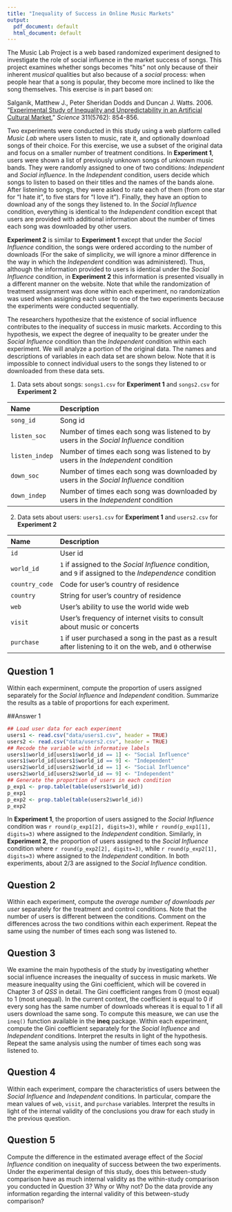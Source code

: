 ```yaml
---
title: "Inequality of Success in Online Music Markets"
output:
  pdf_document: default
  html_document: default
---
```


The Music Lab Project is a web based randomized experiment designed to investigate the role of social influence in the market success of songs. This project examines whether songs becomes "hits" not only because of their inherent *musical* qualities but also because of a *social* process: when people hear that a song is popular, they  become more inclined to like the song themselves. This exercise is in part based on: 

Salganik, Matthew J., Peter Sheridan Dodds and Duncan J. Watts. 2006. "[Experimental Study of Inequality and Unpredictability in an Artificial Cultural Market.](http://dx.doi.org/10.1126/science.1121066)" *Science* 311(5762): 854-856.

Two experiments were conducted in this study using a web platform called *Music Lab* where users listen to music, rate it, and optionally download songs of their choice.  For this exercise, we use a subset of the original data and focus on a smaller number of treatment conditions.  In **Experiment 1**, users were shown a list of previously unknown songs of unknown music bands.  They were randomly assigned to one of two conditions: *Independent* and *Social influence*. In the *Independent* condition, users decide which songs to listen to based on their titles and the names of the bands alone. After listening to songs, they were asked to rate each of them (from one star for "I hate it", to five stars for "I love it").  Finally, they have an option to download any of the songs they listened to.  In the *Social Influence* condition, everything is identical to the *Independent* condition except that users are provided with additional information about the number of times each song was downloaded by other users.  

**Experiment 2** is similar to **Experiment 1** except that under the *Social Influence* condition, the songs were ordered according to the number of downloads (For the sake of simplicity, we will ignore a minor difference in the way in which the *Independent* condition was administered).  Thus, although the information provided to users is identical under the *Social Influence* condition, in **Experiment 2** this information is presented visually in a different manner on the website.  Note that while the randomization of treatment assignment was done within each experiment, no randomization was used when assigning each user to one of the two experiments because the experiments were conducted sequentially.

The researchers hypothesize that the existence of social influence contributes to the inequality of success in music markets.  According to this hypothesis, we expect the degree of inequality to be greater under the *Social Influence* condition than the *Independent* condition within each experiment.  We will analyze a portion of the original data.  The names and descriptions of variables in each data set are shown below.  Note that it is impossible to connect individual users to the songs they listened to or downloaded from these data sets.

1. Data sets about songs: `songs1.csv` for **Experiment 1** and `songs2.csv` for **Experiment 2**

---------------------------------------------------------------------------------------------------------
Name                 Description
-------------------- -------------------------------------------------------------------------------------
`song_id`            Song id   

`listen_soc`         Number of times each song was listened to by users in the *Social Influence* condition

`listen_indep`       Number of times each song was listened to by users in the *Independent* condition 

`down_soc`           Number of times each song was downloaded by users in the *Social Influence* condition

`down_indep`         Number of times each song was downloaded by users in the *Independent* condition
---------------------------------------------------------------------------------------------------------
 
2. Data sets about users: `users1.csv` for **Experiment 1** and `users2.csv` for **Experiment 2**

-----------------------------------------------------------------------------------------------------------
Name                 Description
-------------------- --------------------------------------------------------------------------------------
`id`                 User id 

`world_id`           `1` if assigned to the *Social Influence* condition, and `9` if assigned to the *Independence*                         condition    

`country_code`       Code for user's country of residence

`country`            String for user's country of residence

`web`                User's ability to use the world wide web

`visit`              User's frequency of internet visits to consult about music or concerts

`purchase`           `1` if user purchased a song in the past as a result after listening to it on the web, and `0`                         otherwise
---------------------------------------------------------------------------------------------------------

## Question 1
Within each experminent, compute the proportion of users assigned separately for the *Social Influence* and *Independent* condition. Summarize the results as a table of proportions for each experiment.

##Answer 1

```r
## Load user data for each experiment
users1 <- read.csv("data/users1.csv", header = TRUE)
users2 <- read.csv("data/users2.csv", header = TRUE)
## Recode the variable with informative labels
users1$world_id[users1$world_id == 1] <- "Social Influence"  
users1$world_id[users1$world_id == 9] <- "Independent"
users2$world_id[users2$world_id == 1] <- "Social Influence"
users2$world_id[users2$world_id == 9] <- "Independent"
## Generate the proportion of users in each condition 
p_exp1 <- prop.table(table(users1$world_id))
p_exp1
p_exp2 <- prop.table(table(users2$world_id))
p_exp2
```

In **Experiment 1**, the proportion of users assigned to the *Social Influence* condition was  `r round(p_exp1[2], digits=3)`, while `r round(p_exp1[1], digits=3)` where assigned to the *Independent* condition. Similarly, in **Experiment 2**,  the proportion of users assigned to the *Social Influence* condition where `r round(p_exp2[2], digits=3)`, while `r round(p_exp2[1], digits=3)` where assigned to the *Independent* condition.  In both experiments, about 2/3 are assigned to the *Social Influence* condition. 
 
## Question 2

Within each experiment, compute the *average number of downloads per user* separately for the treatment and control conditions. Note that the number of users is different between the conditions. Comment on the differences across the two conditions within each experiment.  Repeat the same using the number of times each song was listened to. 

## Question 3

We examine the main hypothesis of the study by investigating whether social influence increases the inequality of success in music markets.  We measure inequality using the Gini coefficient, which will be covered in Chapter 3 of *QSS* in detail. The Gini coefficient ranges from 0 (most equal) to 1 (most unequal). In the current context, the coefficient is equal to 0 if every song has the same number of downloads whereas it is equal to 1 if all users download the same song.  To compute this measure, we can use the `ineq()` function available in the **ineq** package.  Within each experiment, compute the Gini coefficient separately for the *Social Influence* and *Independent* conditions.  Interpret the results in light of the hypothesis.  Repeat the same analysis using the number of times each song was listened to.

## Question 4

Within each experiment, compare the characteristics of users between the *Social Influence* and *Independent* conditions.  In particular, compare the mean values of `web`, `visit`, and `purchase` variables. Interpret the results in light of the internal validity of the conclusions you draw for each study in the previous question.

## Question 5

Compute the difference in the estimated average effect of the *Social Influence* condition on inequality of success between the two experiments.  Under the experimental design of this study, does this between-study comparison have as much internal validity as the within-study comparison you conducted in Question 3?  Why or Why not?  Do the data provide any information regarding the internal validity of this between-study comparison? 

